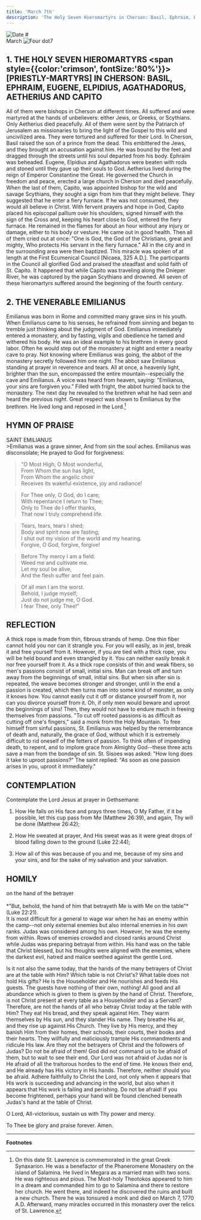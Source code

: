 ```yaml
---
title: 'March 7th'
description: 'The Holy Seven Hieromartyrs in Cherson: Basil, Ephraim, Eugene, Elpidius, Agathadorus, Aetherius and Capito, Venerable Emilianus'
---
```


<RunningHead />
<Image src="/title-imprint.png" height={50} width={50} alt="Date" className="title-imprint"/>
# <div id="date">March <Image className="four-dot" src="/four-dot.png" height={15} width={15} alt="Four dot" />7</div>

## 1. THE HOLY SEVEN HIEROMARTYRS <span style={{color:'crimson', fontSize:'80%'}}>[PRIESTLY-MARTYRS]</span> IN CHERSON: BASIL, EPHRAIM, EUGENE, ELPIDIUS, AGATHADORUS, AETHERIUS AND CAPITO

All of them were bishops in Cherson at different times. All suffered and were martyred at the hands of unbelievers: either Jews, or Greeks, or Scythians. Only Aetherius died peacefully. All of them were sent by the Patriarch of Jerusalem as missionaries to bring the light of the Gospel to this wild and uncivilized area. They were tortured and suffered for their Lord. In Cherson, Basil raised the son of a prince from the dead. This embittered the Jews, and they brought an accusation against him. He was bound by the feet and dragged through the streets until his soul departed from his body. Ephraim was beheaded. Eugene, Elpidius and Agathadorus were beaten with rods and stoned until they gave up their souls to God. Aetherius lived during the reign of Emperor Constantine the Great. He governed the Church in freedom and peace, erected a large church in Cherson and died peacefully. When the last of them, Capito, was appointed bishop for the wild and savage Scythians, they sought a sign from him that they might believe. They suggested that he enter a fiery furnace. If he was not consumed, they would all believe in Christ. With fervent prayers and hope in God, Capito placed his episcopal pallium over his shoulders, signed himself with the sign of the Cross and, keeping his heart close to God, entered the fiery furnace. He remained in the flames for about an hour without any injury or damage, either to his body or vesture. He came out in good health. Then all of them cried out at once: "One is God, the God of the Christians, great and mighty, Who protects His servant in the fiery furnace." All in the city and in the surrounding area were then baptized. This miracle was spoken of at length at the First Ecumenical Council [Nicaea, 325 A.D.]. The participants in the Council all glorified God and praised the steadfast and solid faith of St. Capito. It happened that while Capito was traveling along the Dnieper River, he was captured by the pagan Scythians and drowned. All seven of these hieromartyrs suffered around the beginning of the fourth century.

## 2. THE VENERABLE EMILIANUS

Emilianus was born in Rome and committed many grave sins in his youth. When Emilianus came to his senses, he refrained from sinning and began to tremble just thinking about the judgment of God. Emilianus immediately entered a monastery, and by fasting, vigils and obedience he tamed and withered his body. He was an ideal example to his brethren in every good labor. Often he would step out of the monastery at night and enter a nearby cave to pray. Not knowing where Emilianus was going, the abbot of the monastery secretly followed him one night. The abbot saw Emilianus standing at prayer in reverence and tears. All at once, a heavenly light, brighter than the sun, encompassed the entire mountain--especially the cave and Emilianus. A voice was heard from heaven, saying: "Emilianus, your sins are forgiven you." Filled with fright, the abbot hurried back to the monastery. The next day he revealed to the brethren what he had seen and heard the previous night. Great respect was shown to Emilianus by the brethren. He lived long and reposed in the Lord.[^1]


## HYMN OF PRAISE
<div style={{textAlign:'center', color:'crimson', fontWeight:'bold'}}>
SAINT EMILIANUS
</div>
>Emilianus was a grave sinner,  
And from sin the soul aches.  
Emilianus was disconsolate;  
He prayed to God for forgiveness:  

>"O Most High, O Most wonderful,  
From Whom the sun has light,  
From Whom the angelic choir  
Receives its wakeful existence, joy and radiance!  

>For Thee only, O God, do I care;  
With repentance I return to Thee;  
Only to Thee do I offer thanks,  
That now I truly comprehend life.  

>Tears, tears, tears I shed;  
Body and spirit now are fasting;  
I shut out my vision of the world and my hearing.  
Forgive, O God, forgive, forgive!  

>Before Thy mercy I am a field:  
Weed me and cultivate me.  
Let my soul be alive,  
And the flesh suffer and feel pain.  

>Of all men I am the worst.  
Behold, I judge myself;  
Just do not judge me, O God.  
I fear Thee, only Thee!"  


## REFLECTION

A thick rope is made from thin, fibrous strands of hemp. One thin fiber cannot hold you nor can it strangle you. For you will easily, as in jest, break it and free yourself from it. However, if you are tied with a thick rope, you will be held bound and even strangled by it. You can neither easily break it nor free yourself from it. As a thick rope consists of thin and weak fibers, so men's passions consist of small, initial sins. Man can break off and turn away from the beginnings of small, initial sins. But when sin after sin is repeated, the weave becomes stronger and stronger, until in the end a passion is created, which then turns man into some kind of monster, as only it knows how. You cannot easily cut it off or distance yourself from it, nor can you divorce yourself from it. Oh, if only men would beware and uproot the beginnings of sins! Then, they would not have to endure much in freeing themselves from passions. "To cut off rooted passions is as difficult as cutting off one's fingers," said a monk from the Holy Mountain. To free himself from sinful passions, St. Emilianus was helped by the remembrance of death and, naturally, the grace of God, without which it is extremely difficult to rid oneself of the fetters of passion. To think often of impending death, to repent, and to implore grace from Almighty God--these three acts save a man from the bondage of sin. St. Sisoes was asked: "How long does it take to uproot passions?" The saint replied: "As soon as one passion arises in you, uproot it immediately."


## CONTEMPLATION

Contemplate the Lord Jesus at prayer in Gethsemane:

1. How He falls on His face and prays three times, O My Father, if it be possible, let this cup pass from Me (Matthew 26:39), and again, Thy will be done (Matthew 26:42);

2. How He sweated at prayer, And His sweat was as it were great drops of blood falling down to the ground (Luke 22:44);

3. How all of this was because of you and me, because of my sins and your sins, and for the sake of my salvation and your salvation.


## HOMILY
<div style={{textAlign:'center', color:'crimson', fontWeight:'bold'}}>
on the hand of the betrayer
</div><br />
<div style={{textAlign:'right'}}>
*"But, behold, the hand of him that betrayeth Me is with Me on the table"* (Luke 22:21).
</div>
It is most difficult for a general to wage war when he has an enemy within the camp--not only external enemies but also internal enemies in his own ranks. Judas was considered among his own. However, he was the enemy from within. Rows of enemies crowded and closed ranks around Christ while Judas was preparing betrayal from within. His hand was on the table that Christ blessed, but his thoughts were aligned with the enemies, where the darkest evil, hatred and malice seethed against the gentle Lord.

Is it not also the same today, that the hands of the many betrayers of Christ are at the table with Him? Which table is not Christ's? What table does not hold His gifts? He is the Householder and He nourishes and feeds His guests. The guests have nothing of their own, nothing! All good and all abundance which is given to them is given by the hand of Christ. Therefore, is not Christ present at every table as a Householder and as a Servant? Therefore, are not the hands of all who betray Christ today at the table with Him? They eat His bread, and they speak against Him. They warm themselves by His sun, and they slander His name. They breathe His air, and they rise up against His Church. They live by His mercy, and they banish Him from their homes, their schools, their courts, their books and their hearts. They willfully and maliciously trample His commandments and ridicule His law. Are they not the betrayers of Christ and the followers of Judas? Do not be afraid of them! God did not command us to be afraid of them, but to wait to see their end. Our Lord was not afraid of Judas nor is He afraid of all the traitorous hordes to the end of time. He knows their end, and He already has His victory in His hands. Therefore, neither should you be afraid. Adhere faithfully to Christ the Lord, not only when it appears that His work is succeeding and advancing in the world, but also when it appears that His work is failing and perishing. Do not be afraid! If you become frightened, perhaps your hand will be found clenched beneath Judas's hand at the table of Christ.

O Lord, All-victorious, sustain us with Thy power and mercy.

To Thee be glory and praise forever. Amen.

---

**Footnotes**

[^1]: On this date St. Lawrence is commemorated in the great Greek Synaxarion. He was a benefactor of the Phaneromene Monastery on the island of Salamina. He lived in Megara as a married man with two sons. He was righteous and pious. The Most-holy Theotokos appeared to him in a dream and commanded him to go to Salamina and there to restore her church. He went there, and indeed he discovered the ruins and built a new church. There he was tonsured a monk and died on March 7, 1770 A.D. Afterward, many miracles occurred in this monastery over the relics of St. Lawrence.
